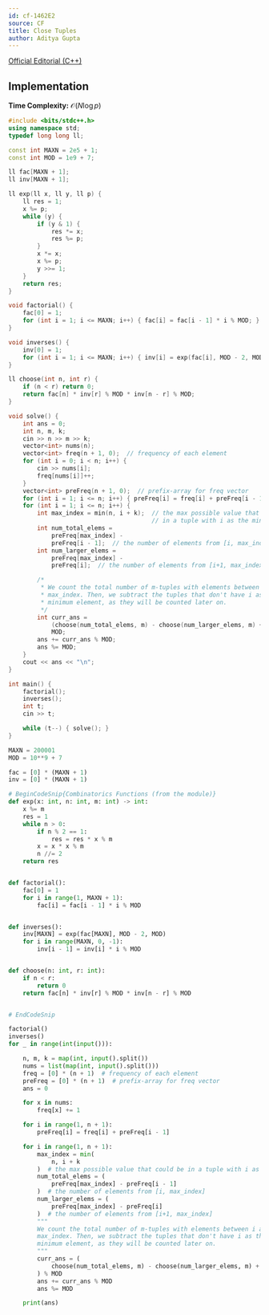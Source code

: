 ```yaml
---
id: cf-1462E2
source: CF
title: Close Tuples
author: Aditya Gupta
---
```


[Official Editorial (C++)](https://codeforces.com/blog/entry/85594)

## Implementation

**Time Complexity:** $\mathcal{O}(N\log p)$

<LanguageSection>
<CPPSection>

```cpp
#include <bits/stdc++.h>
using namespace std;
typedef long long ll;

const int MAXN = 2e5 + 1;
const int MOD = 1e9 + 7;

ll fac[MAXN + 1];
ll inv[MAXN + 1];

ll exp(ll x, ll y, ll p) {
	ll res = 1;
	x %= p;
	while (y) {
		if (y & 1) {
			res *= x;
			res %= p;
		}
		x *= x;
		x %= p;
		y >>= 1;
	}
	return res;
}

void factorial() {
	fac[0] = 1;
	for (int i = 1; i <= MAXN; i++) { fac[i] = fac[i - 1] * i % MOD; }
}

void inverses() {
	inv[0] = 1;
	for (int i = 1; i <= MAXN; i++) { inv[i] = exp(fac[i], MOD - 2, MOD); }
}

ll choose(int n, int r) {
	if (n < r) return 0;
	return fac[n] * inv[r] % MOD * inv[n - r] % MOD;
}

void solve() {
	int ans = 0;
	int n, m, k;
	cin >> n >> m >> k;
	vector<int> nums(n);
	vector<int> freq(n + 1, 0);  // frequency of each element
	for (int i = 0; i < n; i++) {
		cin >> nums[i];
		freq[nums[i]]++;
	}
	vector<int> preFreq(n + 1, 0);  // prefix-array for freq vector
	for (int i = 1; i <= n; i++) { preFreq[i] = freq[i] + preFreq[i - 1]; }
	for (int i = 1; i <= n; i++) {
		int max_index = min(n, i + k);  // the max possible value that could be
		                                // in a tuple with i as the minimum
		int num_total_elems =
		    preFreq[max_index] -
		    preFreq[i - 1];  // the number of elements from [i, max_index]
		int num_larger_elems =
		    preFreq[max_index] -
		    preFreq[i];  // the number of elements from [i+1, max_index]

		/*
		 * We count the total number of m-tuples with elements between i and
		 * max_index. Then, we subtract the tuples that don't have i as their
		 * minimum element, as they will be counted later on.
		 */
		int curr_ans =
		    (choose(num_total_elems, m) - choose(num_larger_elems, m) + MOD) %
		    MOD;
		ans += curr_ans % MOD;
		ans %= MOD;
	}
	cout << ans << "\n";
}

int main() {
	factorial();
	inverses();
	int t;
	cin >> t;

	while (t--) { solve(); }
}
```
</CPPSection>

<PySection>

```py
MAXN = 200001
MOD = 10**9 + 7

fac = [0] * (MAXN + 1)
inv = [0] * (MAXN + 1)

# BeginCodeSnip{Combinatorics Functions (from the module)}
def exp(x: int, n: int, m: int) -> int:
	x %= m
	res = 1
	while n > 0:
		if n % 2 == 1:
			res = res * x % m
		x = x * x % m
		n //= 2
	return res


def factorial():
	fac[0] = 1
	for i in range(1, MAXN + 1):
		fac[i] = fac[i - 1] * i % MOD


def inverses():
	inv[MAXN] = exp(fac[MAXN], MOD - 2, MOD)
	for i in range(MAXN, 0, -1):
		inv[i - 1] = inv[i] * i % MOD


def choose(n: int, r: int):
	if n < r:
		return 0
	return fac[n] * inv[r] % MOD * inv[n - r] % MOD


# EndCodeSnip

factorial()
inverses()
for _ in range(int(input())):

	n, m, k = map(int, input().split())
	nums = list(map(int, input().split()))
	freq = [0] * (n + 1)  # frequency of each element
	preFreq = [0] * (n + 1)  # prefix-array for freq vector
	ans = 0

	for x in nums:
		freq[x] += 1

	for i in range(1, n + 1):
		preFreq[i] = freq[i] + preFreq[i - 1]

	for i in range(1, n + 1):
		max_index = min(
			n, i + k
		)  # the max possible value that could be in a tuple with i as the minimum
		num_total_elems = (
			preFreq[max_index] - preFreq[i - 1]
		)  # the number of elements from [i, max_index]
		num_larger_elems = (
			preFreq[max_index] - preFreq[i]
		)  # the number of elements from [i+1, max_index]
		"""
		We count the total number of m-tuples with elements between i and
		max_index. Then, we subtract the tuples that don't have i as their
		minimum element, as they will be counted later on.
		"""
		curr_ans = (
			choose(num_total_elems, m) - choose(num_larger_elems, m) + MOD
		) % MOD
		ans += curr_ans % MOD
		ans %= MOD

	print(ans)
```

</PySection>

</LanguageSection>
